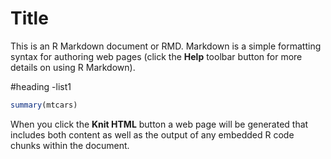 Title
========================================================

This is an R Markdown document or RMD. Markdown is a simple formatting syntax for authoring web pages (click the **Help** toolbar button for more details on using R Markdown).


#heading
-list1
```{r}
summary(mtcars)
```





When you click the **Knit HTML** button a web page will be generated that includes both content as well as the output of any embedded R code chunks within the document.
